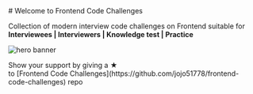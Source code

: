 
<div className="text-center">
# Welcome to Frontend Code Challenges

Collection of modern interview code challenges on Frontend suitable for <br />
**Interviewees | Interviewers | Knowledge test | Practice**

<Image
  src="/banner.png"
  alt="hero banner"
  width={678}
  height={285}
  className="m-auto my-16"
/>
</div>


<div className="text-center">
  Show your support by giving a ★ <br /> to [Frontend Code
  Challenges](https://github.com/jojo51778/frontend-code-challenges) repo
</div>
